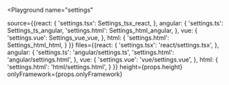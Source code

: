 

<Playground
  name="settings"
  
  source={{react: {
             'settings.tsx': Settings_tsx_react,
           },
           angular: {
             'settings.ts': Settings_ts_angular,
             'settings.html': Settings_html_angular,
           },
           vue: {
             'settings.vue': Settings_vue_vue,
           },
           html: {
             'settings.html': Settings_html_html,
           }
}}
  files={{react: {
            'settings.tsx': 'react/settings.tsx',
          },
          angular: {
            'settings.ts': 'angular/settings.ts',
            'settings.html': 'angular/settings.html',
          },
          vue: {
            'settings.vue': 'vue/settings.vue',
          },
          html: {
            'settings.html': 'html/settings.html',
          }
}}
  height={props.height}
  onlyFramework={props.onlyFramework}
></Playground>
